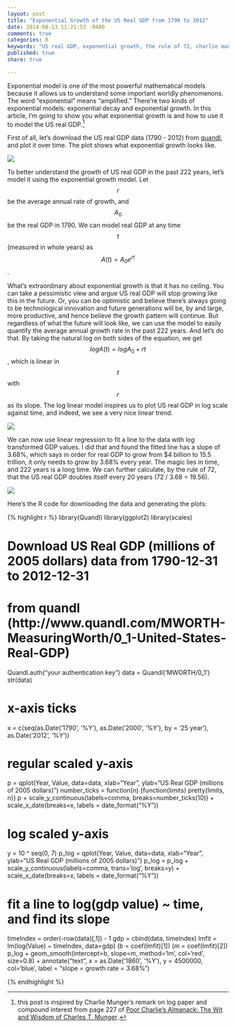 ```yaml
---
layout: post
title: "Exponential Growth of the US Real GDP from 1790 to 2012"
date: 2014-08-13 11:21:53 -0400
comments: true
categories: R
keywords: "US real GDP, exponential growth, the rule of 72, charlie munger, log linear, quandl"
published: true
share: true

---
```

Exponential model is one of the most powerful mathematical models because it allows us to understand some important worldly phenomenons. The word “exponential” means “amplified.” There're two kinds of exponential models: exponential decay and exponential growth. In this article, I'm going to show you what exponential growth is and how to use it to model the US real GDP.[^1]

First of all, let's download the US real GDP data (1790 - 2012) from [quandl](http://www.quandl.com/MWORTH-MeasuringWorth/0_1-United-States-Real-GDP), and plot it over time. The plot shows what exponential growth looks like. 

![](/images/USGDP.png)

To better understand the growth of US real GDP in the past 222 years, let's model it using the exponential growth model. Let $$r$$ be the average annual rate of growth, and $$A_0$$ be the real GDP in 1790. We can model real GDP at any time $$t$$ (measured in whole years) as $$A(t)=A_0 e^{rt}$$.

What's extraordinary about exponential growth is that it has no ceiling. You can take a pessimistic view and argue US real GDP will stop growing like this in the future. Or, you can be optimistic and believe there's always going to be technological innovation and future generations will be, by and large, more productive, and hence believe the growth pattern will continue. But regardless of what the future will look like, we can use the model to easily quantify the average annual growth rate in the past 222 years. And let's do that. By taking the natural log on both sides of the equation, we get $$logA(t) = logA_{0} + rt$$, which is linear in $$t$$ with $$r$$ as its slope. The log linear model inspires us to plot US real GDP in log scale against time, and indeed, we see a very nice linear trend.

![](/images/USGDP_logscale.png)

We can now use linear regression to fit a line to the data with log transformed GDP values. I did that and found the fitted line has a slope of 3.68%, which says in order for real GDP to grow from $4 billion to 15.5 trillion, it only needs to grow by 3.68% every year. The magic lies in time, and 222 years is a long time. We can further calculate, by the rule of 72, that the US real GDP doubles itself every 20 years (72 / 3.68 = 19.56).

![](/images/USrealGDP_log.png)

Here's the R code for downloading the data and generating the plots:

{% highlight r %}
library(Quandl)
library(ggplot2)
library(scales)

# Download US Real GDP (millions of 2005 dollars) data from 1790-12-31 to 2012-12-31
# from quandl (http://www.quandl.com/MWORTH-MeasuringWorth/0_1-United-States-Real-GDP)
Quandl.auth("your authentication key")
data = Quandl('MWORTH/0_1') 
str(data)

# x-axis ticks
x = c(seq(as.Date('1790', '%Y'), as.Date('2000', '%Y'), by = '25 year'), as.Date('2012', '%Y'))

# regular scaled y-axis
p = qplot(Year, Value, data=data,
xlab="Year", ylab="US Real GDP (millions of 2005 dollars)")
number_ticks = function(n) {function(limits) pretty(limits, n)}
p + scale_y_continuous(labels=comma, breaks=number_ticks(10)) + scale_x_date(breaks=x, labels = date_format("%Y"))

# log scaled y-axis
y = 10 ^ seq(0, 7)
p_log = qplot(Year, Value, data=data,
xlab="Year", ylab="US Real GDP (millions of 2005 dollars)")
p_log = p_log + scale_y_continuous(labels=comma, trans='log', breaks=y) + scale_x_date(breaks=x, labels = date_format("%Y"))

# fit a line to log(gdp value) ~ time, and find its slope
timeIndex = order(-row(data)[,1]) - 1
gdp = cbind(data, timeIndex)
lmfit = lm(log(Value) ~ timeIndex, data=gdp)
(b = coef(lmfit)[1])
(m = coef(lmfit)[2])
p_log + geom_smooth(intercept=b, slope=m, method='lm', col='red', size=0.8) +
annotate("text", x = as.Date('1860', '%Y'), y = 4500000, col='blue', label = "slope = growth rate = 3.68%")

{% endhighlight %}

[^1]: this post is inspired by Charlie Munger's remark on log paper and compound interest from page 227 of <a href="http://www.amazon.com/gp/product/1578645018/ref=as_li_tl?ie=UTF8&camp=1789&creative=9325&creativeASIN=1578645018&linkCode=as2&tag=cabaceo-20&linkId=B2EXNELEYTXW2E2S">Poor Charlie's Almanack: The Wit and Wisdom of Charles T. Munger</a><img src="http://ir-na.amazon-adsystem.com/e/ir?t=cabaceo-20&l=as2&o=1&a=1578645018" width="1" height="1" border="0" alt="" style="border:none !important; margin:0px !important;" />.

